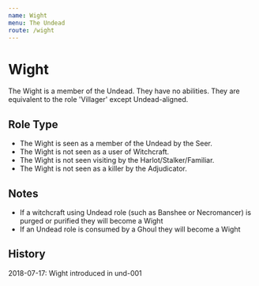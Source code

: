 ```yaml
---
name: Wight
menu: The Undead
route: /wight
---
```


# Wight

The Wight is a member of the Undead. They have no abilities. They are equivalent to the role 'Villager' except Undead-aligned.

## Role Type

- The Wight is seen as a member of the Undead by the Seer.
- The Wight is not seen as a user of Witchcraft.
- The Wight is not seen visiting by the Harlot/Stalker/Familiar.
- The Wight is not seen as a killer by the Adjudicator.

## Notes

- If a witchcraft using Undead role (such as Banshee or Necromancer) is purged or purified they will become a Wight
- If an Undead role is consumed by a Ghoul they will become a Wight

## History

2018-07-17: Wight introduced in und-001
